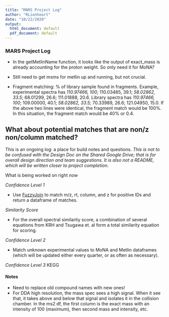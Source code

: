 ```yaml
---
title: "MARS Project Log"
author: "RLionheart"
date: "10/22/2020"
output:
  html_document: default
  pdf_document: default
---
```


### MARS Project Log

- In the getMetlinName function, it looks like the output of exact_mass is already accounting for the proton weight. So only need it for MoNA?
- Still need to get msms for metlin up and running, but not crucial.

- Fragment matching: % of library sample found in fragments. 
    Example, experimental spectra has *110.97466, 100;* 110.03485, 39.1; *58.02862, 33.5;* 68.01299, 26.6; 111.01888, 20.6.
    Library spectra has               *110.97466, 100;* 109.00000, 40.1; *58.02862, 33.5;* 70.33989, 26.6; 121.04950, 15.0.
    If the above two lines were identical, the fragment match would be 100%. In this situation, the fragment match would be 40% or 0.4.


What about potential matches that are non/z non/column matched?
---

This is an ongoing log: a place for build notes and questions.
*This is not to be confused with the Design Doc on the Shared Google Drive; that is for overall design direction and team suggestions. It is also not a README, which will be written closer to project completion.*

What is being worked on right now

*Confidence Level 1*

- Use [FuzzyJoin](http://varianceexplained.org/fuzzyjoin/) to match m/z, rt, column, and z for positive IDs and return a dataframe of matches. 

*Similarity Score*

- For the overall spectral similarity score, a combination of several equations from KRH and Tsugawa et. al form a total similarity equation for scoring.

*Confidence Level 2*

- Match unknown experimental values to MoNA and Metlin dataframes (which will be updated either every quarter, or as often as necessary). 

*Confidence Level 3*
KEGG


#### Notes

- Need to replace old compound names with new ones!
- For DDA high resolution, the mass spec sees a high signal. When it see that, it takes above and below that signal and isolates it in the collision chamber. In the ms2 df, the first column is the exact mass with an intensity of 100 (maximum), then second mass and intensity, etc. 
